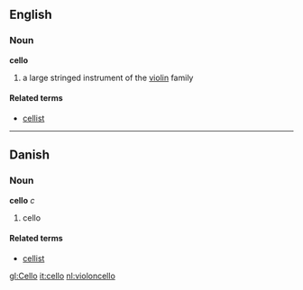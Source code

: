 {{wikipedia}}
==English==
===Noun===
'''cello'''

#a large stringed instrument of the [[violin]] family

====Related terms====
*[[cellist]]

----

==Danish==
===Noun===
'''cello''' ''c''

# cello

====Related terms====
*[[cellist]]

[[gl:Cello]]
[[it:cello]]
[[nl:violoncello]]